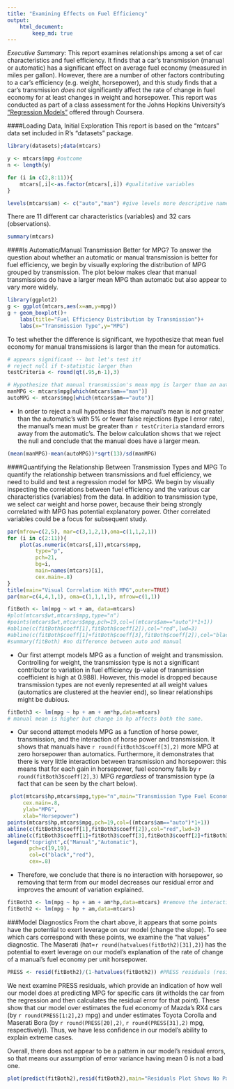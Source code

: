 ```yaml
---
title: "Examining Effects on Fuel Efficiency"
output: 
    html_document:
        keep_md: true
---
```


*Executive Summary:* This report examines relationships among a set of car characteristics and fuel efficiency. It finds that a car's transmission (manual or automatic) has a significant effect on average fuel economy (measured in miles per gallon). However, there are a number of other factors contributing to a car's efficiency (e.g. weight, horsepower), and this study finds that a car's transmission *does not* significantly affect the rate of change in fuel economy for at least changes in weight and horsepower. This report was conducted as part of a class assessment for the Johns Hopkins University's ["Regression Models"](https://www.coursera.org/course/regmods) offered through Coursera.

####Loading Data, Initial Exploration
This report is based on the "mtcars" data set included in R's "datasets" package. 
```r
library(datasets);data(mtcars)
```
```r
y <- mtcars$mpg #outcome
n <- length(y)

for (i in c(2,8:11)){
    mtcars[,i]<-as.factor(mtcars[,i]) #qualitative variables
}

levels(mtcars$am) <- c("auto","man") #give levels more descriptive names
```
There are 11 different car characteristics (variables) and 32 cars (observations).
```r
summary(mtcars)
```

####Is Automatic/Manual Transmission Better for MPG?
To answer the question about whether an automatic or manual transmission is better for fuel efficiency, we begin by visually exploring the distribution of MPG grouped by transmission. The plot below makes clear that manual transmissions do have a larger mean MPG than automatic but also appear to vary more widely.

```r
library(ggplot2)
g <- ggplot(mtcars,aes(x=am,y=mpg))
g + geom_boxplot()+
    labs(title="Fuel Efficiency Distribution by Transmission")+
    labs(x="Transmission Type",y="MPG")
```

To test whether the difference is significant, we hypothesize that mean fuel economy for manual transmissions is larger than the mean for automatics.
```r
# appears significant -- but let's test it!
# reject null if t-statistic larger than
testCriteria <- round(qt(.95,n-1),3)

# Hypothesize that manual transmission's mean mpg is larger than an automatic's
manMPG <- mtcars$mpg[which(mtcars$am=="man")]
autoMPG <- mtcars$mpg[which(mtcars$am=="auto")]

```
- In order to reject a null hypothesis that the manual's mean is *not* greater than the automatic's with 5% or fewer false rejections (type I error rate), the manual's mean must be greater than `r testCriteria` standard errors away from the automatic's. The below calculation shows that we reject the null and conclude that the manual does have a larger mean. 
```r
(mean(manMPG)-mean(autoMPG))*sqrt(13)/sd(manMPG)
```

####Quantifying the Relationship Between Transmission Types and MPG
To quantify the relationship between transmissions and fuel efficiency, we need to build and test a regression model for MPG. We begin by visually inspecting the correlations between fuel efficiency and the various car characteristics (variables) from the data. In addition to transmission type, we select car weight and horse power, because their being strongly correlated with MPG has potential explanatory power. Other correlated variables could be a focus for subsequent study. 

```r
par(mfrow=c(2,5), mar=c(3,1,2,1),oma=c(1,1,2,1))
for (i in c(2:11)){
    plot(as.numeric(mtcars[,i]),mtcars$mpg,
         type="p",
         pch=21,
         bg=i,
         main=names(mtcars)[i],
         cex.main=.8)
}
title(main="Visual Correlation With MPG",outer=TRUE)
par(mar=c(4,4,1,1), oma=c(1,1,1,1), mfrow=c(1,1))
```
```r
fitBoth <- lm(mpg ~ wt + am, data=mtcars)
#plot(mtcars$wt,mtcars$mpg,type="n")
#points(mtcars$wt,mtcars$mpg,pch=19,col=((mtcars$am=="auto")*1+1))
#abline(c(fitBoth$coeff[1],fitBoth$coeff[2]),col="red",lwd=3)
#abline(c(fitBoth$coeff[1]+fitBoth$coeff[3],fitBoth$coeff[2]),col="black",lwd=3)
#summary(fitBoth) #no difference between auto and manual
```
 +  Our first attempt models MPG as a function of weight and transmission. Controlling for weight, the transmission type is not a significant contributor to variation in fuel efficiency (p-value of transmission coefficient is high at 0.988). However, this model is dropped because transmission types are not evenly represented at all weight values (automatics are clustered at the heavier end), so linear relationships might be dubious.
 
```r
fitBoth3 <- lm(mpg ~ hp + am + am*hp,data=mtcars)
# manual mean is higher but change in hp affects both the same.
```
 
 +  Our second attempt models MPG as a function of horse power, transmission, and the interaction of horse power and transmission. It shows that manuals have `r round(fitBoth3$coeff[3],2)` more MPG at zero horsepower than automatics. Furthermore, it demonstrates that there is very little interaction between transmission and horsepower: this means that for each gain in horsepower, fuel economy falls by `r round(fitBoth3$coeff[2],3)` MPG *regardless* of transmission type (a fact that can be seen by the chart below).
 
```r
 plot(mtcars$hp,mtcars$mpg,type="n",main="Transmission Type Fuel Economy by Horsepower",
     cex.main=.8,
     ylab="MPG",
     xlab="Horsepower")
points(mtcars$hp,mtcars$mpg,pch=19,col=((mtcars$am=="auto")*1+1))
abline(c(fitBoth3$coeff[1],fitBoth3$coeff[2]),col="red",lwd=3)
abline(c(fitBoth3$coeff[1]+fitBoth3$coeff[3],fitBoth3$coeff[2]+fitBoth3$coeff[4]),col="black",lwd=3)
legend("topright",c("Manual","Automatic"),
       pch=c(19,19),
       col=c("black","red"),
       cex=.8)
```

+  Therefore, we conclude that there is no interaction with horsepower, so removing that term from our model decreases our residual error and improves the amount of variation explained.

```r
fitBoth3 <- lm(mpg ~ hp + am + am*hp,data=mtcars) #remove the interaction term
fitBoth2 <- lm(mpg ~ hp + am,data=mtcars)
```

###Model Diagnostics
From the chart above, it appears that some points have the potential to exert leverage on our model (change the slope).  To see which cars correspond with these points, we examine the "hat values" diagnostic. The Maserati (hat=`r round(hatvalues(fitBoth2)[31],2)`) has the potential to exert leverage on our model's explanation of the rate of change of a manual's fuel economy per unit horsepower.

```r
PRESS <- resid(fitBoth2)/(1-hatvalues(fitBoth2)) #PRESS residuals (residual for point i if it is withheld from model)
```
We next examine PRESS residuals, which provide an indication of how well our model does at predicting MPG for specific cars (it witholds the car from the regression and then calculates the residual error for that point). These show that our model over estimates the fuel economy of Mazda's RX4 cars (by `r round(PRESS[1:2],2)` mpg) and under estimates Toyota Corolla and Maserati Bora (by `r round(PRESS[20],2)`, `r round(PRESS[31],2)` mpg, respectively)). Thus, we have less confidence in our model's ability to explain extreme cases.

Overall, there does not appear to be a pattern in our model's residual errors, so that means our assumption of error variance having mean 0 is not a bad one.

```r
plot(predict(fitBoth2),resid(fitBoth2),main="Residuals Plot Shows No Pattern",cex.main=.8,xlab="predicted fuel economy",ylab="residual error") # no obvious pattern
```
